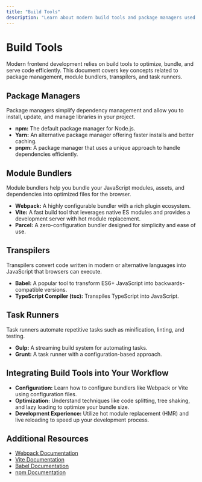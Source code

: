 ```yaml
---
title: "Build Tools"
description: "Learn about modern build tools and package managers used in frontend development, including bundlers, transpilers, and task runners."
---
```


# Build Tools

Modern frontend development relies on build tools to optimize, bundle, and serve code efficiently. This document covers key concepts related to package management, module bundlers, transpilers, and task runners.

## Package Managers

Package managers simplify dependency management and allow you to install, update, and manage libraries in your project.

- **npm:** The default package manager for Node.js.
- **Yarn:** An alternative package manager offering faster installs and better caching.
- **pnpm:** A package manager that uses a unique approach to handle dependencies efficiently.

## Module Bundlers

Module bundlers help you bundle your JavaScript modules, assets, and dependencies into optimized files for the browser.

- **Webpack:** A highly configurable bundler with a rich plugin ecosystem.
- **Vite:** A fast build tool that leverages native ES modules and provides a development server with hot module replacement.
- **Parcel:** A zero-configuration bundler designed for simplicity and ease of use.

## Transpilers

Transpilers convert code written in modern or alternative languages into JavaScript that browsers can execute.

- **Babel:** A popular tool to transform ES6+ JavaScript into backwards-compatible versions.
- **TypeScript Compiler (tsc):** Transpiles TypeScript into JavaScript.

## Task Runners

Task runners automate repetitive tasks such as minification, linting, and testing.

- **Gulp:** A streaming build system for automating tasks.
- **Grunt:** A task runner with a configuration-based approach.

## Integrating Build Tools into Your Workflow

- **Configuration:** Learn how to configure bundlers like Webpack or Vite using configuration files.
- **Optimization:** Understand techniques like code splitting, tree shaking, and lazy loading to optimize your bundle size.
- **Development Experience:** Utilize hot module replacement (HMR) and live reloading to speed up your development process.

## Additional Resources

- [Webpack Documentation](https://webpack.js.org/)
- [Vite Documentation](https://vitejs.dev/)
- [Babel Documentation](https://babeljs.io/)
- [npm Documentation](https://docs.npmjs.com/)
